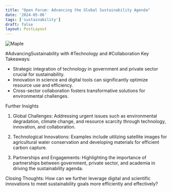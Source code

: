 ```yaml
---
title: "Open Forum: Advancing the Global Sustainability Agenda"
date: '2024-05-06'
tags: ['sustainability']
draft: false
layout: PostLayout
---
```


<div className="flex justify-center">
  <div className="my-1 w-full px-2 xl:my-1 xl:w-1/2 xl:px-2">
    <img src="https://img.youtube.com/vi/qSY8wtWV2No/0.jpg" alt="Maple" className="mx-auto h-58 w-auto" />
  </div>
</div>

#AdvancingSustainability with #Technology and #Collaboration
Key Takeaways:
- Strategic integration of technology in government and private sector crucial for sustainability.
- Innovation in science and digital tools can significantly optimize resource use and efficiency.
- Cross-sector collaboration fosters transformative solutions for environmental challenges.

Further Insights
1. Global Challenges:
Addressing urgent issues such as environmental degradation, climate change, and resource scarcity through technology, innovation, and collaboration.

2. Technological Innovations:
Examples include utilizing satellite images for agricultural water conservation and developing materials for efficient carbon capture.

3. Partnerships and Engagements:
Highlighting the importance of partnerships between government, private sector, and academia in driving the sustainability agenda.

Closing Thoughts:
How can we further leverage digital and scientific innovations to meet sustainability goals more efficiently and effectively?
